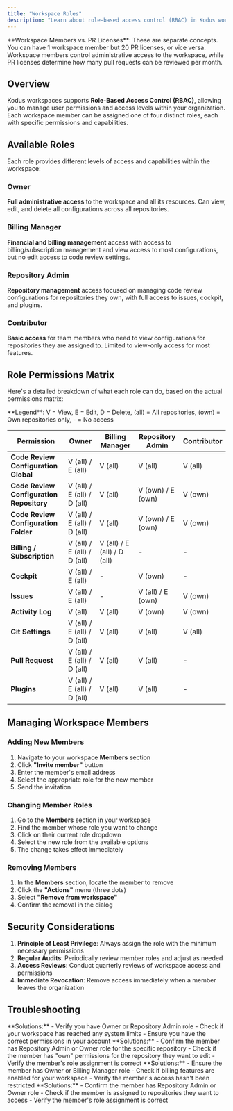 ```yaml
---
title: "Workspace Roles"
description: "Learn about role-based access control (RBAC) in Kodus workspaces, including the different user roles and their permissions."
---
```


<Note>
**Workspace Members vs. PR Licenses**: These are separate concepts. You can have 1 workspace member but 20 PR licenses, or vice versa. Workspace members control administrative access to the workspace, while PR licenses determine how many pull requests can be reviewed per month.
</Note>


## Overview

Kodus workspaces supports **Role-Based Access Control (RBAC)**, allowing you to manage user permissions and access levels within your organization. Each workspace member can be assigned one of four distinct roles, each with specific permissions and capabilities.

## Available Roles

Each role provides different levels of access and capabilities within the workspace:

### Owner

**Full administrative access** to the workspace and all its resources. Can view, edit, and delete all configurations across all repositories.



### Billing Manager

**Financial and billing management** access with access to billing/subscription management and view access to most configurations, but no edit access to code review settings.

### Repository Admin

**Repository management** access focused on managing code review configurations for repositories they own, with full access to issues, cockpit, and plugins.

### Contributor

**Basic access** for team members who need to view configurations for repositories they are assigned to. Limited to view-only access for most features.

## Role Permissions Matrix

Here's a detailed breakdown of what each role can do, based on the actual permissions matrix:

<Note>
**Legend**: V = View, E = Edit, D = Delete, (all) = All repositories, (own) = Own repositories only, - = No access
</Note>

| Permission | Owner | Billing Manager | Repository Admin | Contributor |
|------------|-------|----------------|------------------|-------------|
| **Code Review Configuration Global** | V (all) / E (all) | V (all) | V (all) | V (all) |
| **Code Review Configuration Repository** | V (all) / E (all) / D (all) | V (all) | V (own) / E (own) | V (own) |
| **Code Review Configuration Folder** | V (all) / E (all) / D (all) | V (all) | V (own) / E (own) | V (own) |
| **Billing / Subscription** | V (all) / E (all) / D (all) | V (all) / E (all) / D (all) | - | - |
| **Cockpit** | V (all) / E (all) | - | V (own) | - |
| **Issues** | V (all) / E (all) | - | V (all) / E (own) | V (own) |
| **Activity Log** | V (all) | V (all) | V (own) | V (own) |
| **Git Settings** | V (all) / E (all) / D (all) | V (all) | V (all) | V (all) |
| **Pull Request** | V (all) / E (all) / D (all) | V (all) | V (all) | - |
| **Plugins** | V (all) / E (all) / D (all) | V (all) | V (all) | - |

## Managing Workspace Members

### Adding New Members

1. Navigate to your workspace **Members** section
2. Click **"Invite member"** button
3. Enter the member's email address
4. Select the appropriate role for the new member
5. Send the invitation

### Changing Member Roles

1. Go to the **Members** section in your workspace
2. Find the member whose role you want to change
3. Click on their current role dropdown
4. Select the new role from the available options
5. The change takes effect immediately

### Removing Members

1. In the **Members** section, locate the member to remove
2. Click the **"Actions"** menu (three dots)
3. Select **"Remove from workspace"**
4. Confirm the removal in the dialog

## Security Considerations

1. **Principle of Least Privilege**: Always assign the role with the minimum necessary permissions
2. **Regular Audits**: Periodically review member roles and adjust as needed
3. **Access Reviews**: Conduct quarterly reviews of workspace access and permissions
4. **Immediate Revocation**: Remove access immediately when a member leaves the organization

## Troubleshooting

<AccordionGroup>
  <Accordion title="I can't invite new members to the workspace">
    **Solutions:**
    - Verify you have Owner or Repository Admin role
    - Check if your workspace has reached any system limits
    - Ensure you have the correct permissions in your account
  </Accordion>

  <Accordion title="A member can't edit code review configurations">
    **Solutions:**
    - Confirm the member has Repository Admin or Owner role for the specific repository
    - Check if the member has "own" permissions for the repository they want to edit
    - Verify the member's role assignment is correct
  </Accordion>

  <Accordion title="Billing information is not visible to a team member">
    **Solutions:**
    - Ensure the member has Owner or Billing Manager role
    - Check if billing features are enabled for your workspace
    - Verify the member's access hasn't been restricted
  </Accordion>

  <Accordion title="A member can't access cockpit features">
    **Solutions:**
    - Confirm the member has Repository Admin or Owner role
    - Check if the member is assigned to repositories they want to access
    - Verify the member's role assignment is correct
  </Accordion>
</AccordionGroup>